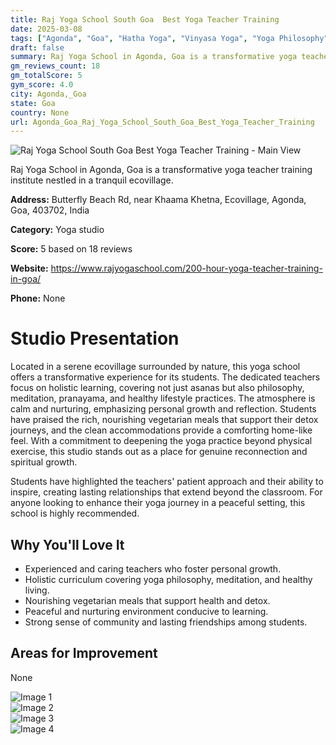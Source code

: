 ```yaml
---
title: Raj Yoga School South Goa  Best Yoga Teacher Training
date: 2025-03-08
tags: ["Agonda", "Goa", "Hatha Yoga", "Vinyasa Yoga", "Yoga Philosophy", "serene atmosphere", "community-focused", "Agonda, Goa"]  
draft: false
summary: Raj Yoga School in Agonda, Goa is a transformative yoga teacher training institute nestled in a tranquil ecovillage.
gm_reviews_count: 18
gm_totalScore: 5
gym_score: 4.0
city: Agonda,_Goa
state: Goa
country: None
url: Agonda_Goa_Raj_Yoga_School_South_Goa_Best_Yoga_Teacher_Training
---
```


<div className="aspect-[16/9] relative my-8">
  <img 
    src="https://lh5.googleusercontent.com/p/AF1QipPu_FrIyqSn4OrKzlEQSU37_JSG12E0TCkoy7-2=w1920-h1080-k-no"
    alt="Raj Yoga School South Goa  Best Yoga Teacher Training - Main View"
    className="object-cover absolute inset-0 w-full h-full rounded-lg"
  />
</div>

Raj Yoga School in Agonda, Goa is a transformative yoga teacher training institute nestled in a tranquil ecovillage.

**Address:** Butterfly Beach Rd, near Khaama Khetna, Ecovillage, Agonda, Goa, 403702, India

**Category:** Yoga studio

**Score:** 5 based on 18 reviews

**Website:** https://www.rajyogaschool.com/200-hour-yoga-teacher-training-in-goa/

**Phone:** None

# Studio Presentation

Located in a serene ecovillage surrounded by nature, this yoga school offers a transformative experience for its students. The dedicated teachers focus on holistic learning, covering not just asanas but also philosophy, meditation, pranayama, and healthy lifestyle practices. The atmosphere is calm and nurturing, emphasizing personal growth and reflection. Students have praised the rich, nourishing vegetarian meals that support their detox journeys, and the clean accommodations provide a comforting home-like feel. With a commitment to deepening the yoga practice beyond physical exercise, this studio stands out as a place for genuine reconnection and spiritual growth.

Students have highlighted the teachers' patient approach and their ability to inspire, creating lasting relationships that extend beyond the classroom. For anyone looking to enhance their yoga journey in a peaceful setting, this school is highly recommended.

## Why You'll Love It

- Experienced and caring teachers who foster personal growth.
- Holistic curriculum covering yoga philosophy, meditation, and healthy living.
- Nourishing vegetarian meals that support health and detox.
- Peaceful and nurturing environment conducive to learning.
- Strong sense of community and lasting friendships among students.

## Areas for Improvement

None

<div className="grid grid-cols-1 xl:grid-cols-2 gap-4 my-8">
<div className="aspect-[4/3] relative"><img src="https://lh5.googleusercontent.com/p/AF1QipMDhx9u1Twqg4flg6sop0HJ1A7xzG4cKjjM0dlh=w1920-h1080-k-no" alt="Image 1" className="object-cover absolute inset-0 w-full h-full rounded-lg" /></div>
<div className="aspect-[4/3] relative"><img src="https://lh5.googleusercontent.com/p/AF1QipNNQZlXa2OakyoVZ7a0ikxpRhtYDWaUUPZG27C6=w1920-h1080-k-no" alt="Image 2" className="object-cover absolute inset-0 w-full h-full rounded-lg" /></div>
<div className="aspect-[4/3] relative"><img src="https://lh5.googleusercontent.com/p/AF1QipNmizzOekfKiroC2D-mlVfBUFg6EKLQSCbnuHSM=w1920-h1080-k-no" alt="Image 3" className="object-cover absolute inset-0 w-full h-full rounded-lg" /></div>
<div className="aspect-[4/3] relative"><img src="https://lh5.googleusercontent.com/p/AF1QipMnGtmD5GBW-HHJk_R4oBMLExfK2IONYd1mJpRA=w1920-h1080-k-no" alt="Image 4" className="object-cover absolute inset-0 w-full h-full rounded-lg" /></div>
</div>